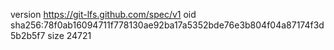 version https://git-lfs.github.com/spec/v1
oid sha256:78f0ab16094711f778130ae92ba17a5352bde76e3b804f04a87174f3d5b2b5f7
size 24721
